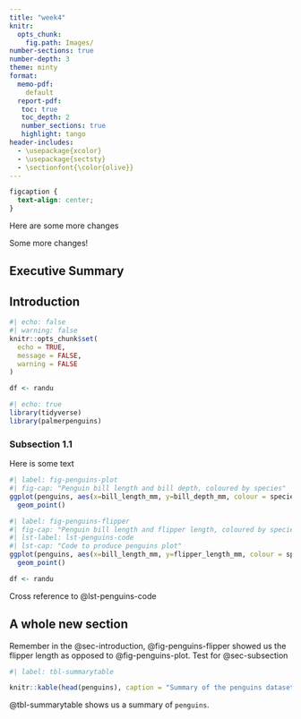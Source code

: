 ```yaml
---
title: "week4"
knitr:
  opts_chunk: 
    fig.path: Images/
number-sections: true
number-depth: 3
theme: minty
format:
  memo-pdf:
    default
  report-pdf:
   toc: true
   toc_depth: 2
   number_sections: true
   highlight: tango
header-includes:
  - \usepackage{xcolor}
  - \usepackage{sectsty}
  - \sectionfont{\color{olive}}
---
```


```css
figcaption {
  text-align: center;
}
```
Here are some more changes

Some more changes!

## Executive Summary

## Introduction {#sec-introduction}

```r
#| echo: false
#| warning: false
knitr::opts_chunk$set(
  echo = TRUE,
  message = FALSE,
  warning = FALSE
)

df <- randu
```

```r
#| echo: true
library(tidyverse)
library(palmerpenguins)
```

### Subsection 1.1 {#sec-subsection}

Here is some text

```r
#| label: fig-penguins-plot
#| fig-cap: "Penguin bill length and bill depth, coloured by species"
ggplot(penguins, aes(x=bill_length_mm, y=bill_depth_mm, colour = species)) +
  geom_point()
```

```r
#| label: fig-penguins-flipper
#| fig-cap: "Penguin bill length and flipper length, coloured by species"
#| lst-label: lst-penguins-code
#| lst-cap: "Code to produce penguins plot"
ggplot(penguins, aes(x=bill_length_mm, y=flipper_length_mm, colour = species)) +
  geom_point()

df <- randu
```

Cross reference to @lst-penguins-code

## A whole new section

Remember in the @sec-introduction, @fig-penguins-flipper showed us the flipper length as opposed to @fig-penguins-plot. Test for @sec-subsection

```r
#| label: tbl-summarytable

knitr::kable(head(penguins), caption = "Summary of the penguins dataset")
```

@tbl-summarytable shows us a summary of `penguins`.
